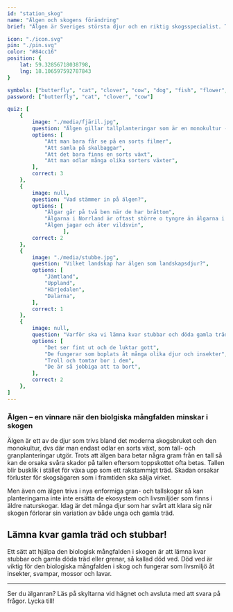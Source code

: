 ```yaml
---
id: "station_skog"
name: "Älgen och skogens förändring"
brief: "Älgen är Sveriges största djur och en riktig skogsspecialist. Till skillnad från många arter som har svårt att överlva när gamla skogar försvinner trivs de utmärkt bland nyplanterade tallplantor."

icon: "./icon.svg"
pin: "./pin.svg"
color: "#84cc16"
position: {
    lat: 59.32856718038798,
    lng: 18.106597592787843
}

symbols: ["butterfly", "cat", "clover", "cow", "dog", "fish", "flower", "fox", "frog"]
password: ["butterfly", "cat", "clover", "cow"]

quiz: [
    {
        image: "./media/fjäril.jpg",
        question: "Älgen gillar tallplanteringar som är en monokultur - vad innebär det?",
        options: [
            "Att man bara får se på en sorts filmer",
            "Att samla på skalbaggar",
            "Att det bara finns en sorts växt",
            "Att man odlar många olika sorters växter",
        ],
        correct: 3
    },
    {
        image: null,
        question: "Vad stämmer in på älgen?",
        options: [
            "Älgar går på två ben när de har bråttom",
            "Älgarna i Norrland är oftast större o tyngre än älgarna i södra Sverige",
            "Älgen jagar och äter vildsvin",
                  ],
        correct: 2
    },
    {
        image: "./media/stubbe.jpg",
        question: "Vilket landskap har älgen som landskapsdjur?",
        options: [
            "Jämtland",
            "Uppland",
            "Härjedalen",
            "Dalarna",
        ],
        correct: 1
    },
    {
        image: null,
        question: "Varför ska vi lämna kvar stubbar och döda gamla träd när vi avverkar skog?",
        options: [
            "Det ser fint ut och de luktar gott",
            "De fungerar som boplats åt många olika djur och insekter",
            "Troll och tomtar bor i dem",
            "De är så jobbiga att ta bort",
        ],
        correct: 2
    },
]
---
```


### Älgen – en vinnare när den biolgiska mångfalden minskar i skogen

Älgen är ett av de djur som trivs bland det moderna skogsbruket och den monokultur, dvs där man endast odlar en sorts växt, som tall- och granplanteringar utgör. Trots att älgen bara betar några gram från en tall så kan de orsaka svåra skador på tallen eftersom toppskottet ofta betas. Tallen blir busklik i stället för växa upp som ett rakstammigt träd. Skadan orsakar förluster för skogsägaren som i framtiden ska sälja virket.

Men även om älgen trivs i nya enformiga gran- och tallskogar så kan planteringarna inte inte ersätta de ekosystem och livsmiljöer som finns i äldre naturskogar. Idag är det många djur som har svårt att klara sig när skogen förlorar sin variation av både unga och gamla träd. 

## Lämna kvar gamla träd och stubbar!

Ett sätt att hjälpa den biologisk mångfalden i skogen är att lämna kvar stubbar och gamla döda träd eller grenar, så kallad död ved. Död ved är viktig för den biologiska mångfalden i skog och fungerar som livsmiljö åt insekter, svampar, mossor och lavar.

------


Ser du älganran? Läs på skyltarna vid hägnet och avsluta med att svara på frågor. Lycka till!
